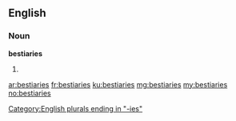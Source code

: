==English==

===Noun===
'''bestiaries'''

# {{plural of|bestiary}}

[[Category:English plurals ending in "-ies"]]

[[ar:bestiaries]]
[[fr:bestiaries]]
[[ku:bestiaries]]
[[mg:bestiaries]]
[[my:bestiaries]]
[[no:bestiaries]]